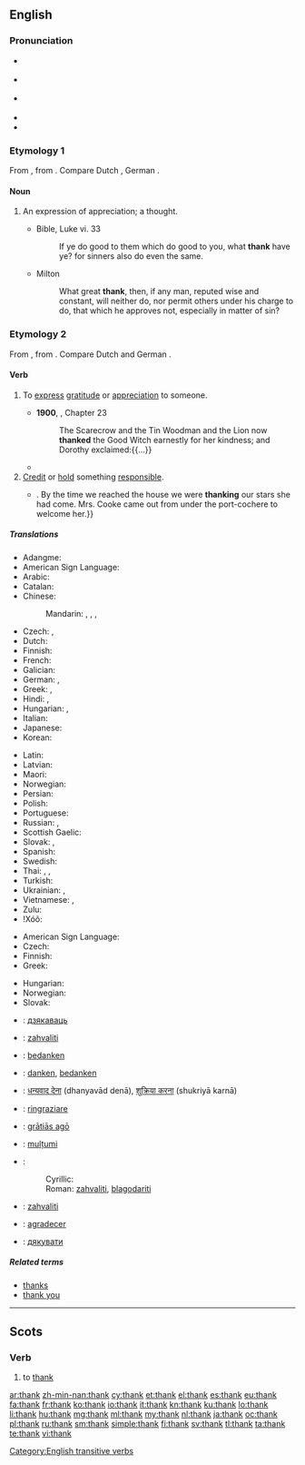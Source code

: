 {{also|thanks}}
==English==

===Pronunciation===
* {{enPR|thăngk}} {{IPA|/θæŋk/}}
* {{a|UK|US}} {{IPA|[θæŋk]}}
* {{a|æ-tensing|New York}} {{IPA|[θeɪŋk]}}
* {{audio|en-us-thank.ogg|Audio (US)|lang=en}}
* {{rhymes|æŋk}}

===Etymology 1===
From {{etyl|ang|en}} {{term|þanc|lang=ang}}, from {{etyl|gem-pro|en}} {{term/t|gem-pro|*þankaz}}. Compare Dutch {{term|dank|lang=nl}}, German {{term|Dank|lang=de}}.

====Noun====
{{en-noun}}

# {{context|obsolete|lang=en}} An expression of appreciation; a thought.
#* Bible, Luke vi. 33
#*: If ye do good to them which do good to you, what '''thank''' have ye? for sinners also do even the same.
#* Milton
#*: What great '''thank''', then, if any man, reputed wise and constant, will neither do, nor permit others under his charge to do, that which he approves not, especially in matter of sin?

===Etymology 2===
From {{etyl|ang|en}} {{term|þancian|lang=ang}}, from {{etyl|gem-pro|en}} {{term/t|gem-pro|*þankōną}}. Compare Dutch and German {{term|danken|lang=de}}.

====Verb====
{{en-verb}}

# To [[express]] [[gratitude]] or [[appreciation]] to someone.
#: {{usex|lang=en|She '''thanked''' him for the lift.}}
#* '''1900''', {{w|L. Frank Baum}}, ''{{w|The Wonderful Wizard of Oz}}'' Chapter 23
#*: The Scarecrow and the Tin Woodman and the Lion now '''thanked''' the Good Witch earnestly for her kindness; and Dorothy exclaimed:{{...}}
#* {{quote-book|year=1913|author={{w|Joseph C. Lincoln}}|chapter=4
|title=[http://openlibrary.org/works/OL5535161W Mr. Pratt's Patients]
|passage=I told him about everything I could think of; and what I couldn't think of he did. He asked about six questions during my yarn, but every question had a point to it. At the end he bowed and '''thanked''' me once more. As a thanker he was main-truck high; I never see anybody so polite.}}
# [[credit|Credit]] or [[hold]] something [[responsible]].
#: {{usex|lang=en|We can '''thank''' global warming for this weather.}}
#* {{quote-book|year=1898|author={{w|Winston Churchill (novelist)|Winston Churchill}}
|title={{w|The Celebrity}}|chapter=5
|passage=But Miss Thorn relieved the situation by laughing aloud,{{...}}. By the time we reached the house we were '''thanking''' our stars she had come. Mrs. Cooke came out from under the port-cochere to welcome her.}}

=====Translations=====
{{trans-top|express gratitude or appreciation to someone}}
* Adangme: {{t|ada|tsumi}}
* American Sign Language: {{t|ase|OpenB@Chin-PalmBack OpenB@FromChin-PalmUp}}
* Arabic: {{t|ar|شكر|tr=shákara}}
* Catalan: {{t+|ca|agrair}}
* Chinese:
*: Mandarin: {{t+|cmn|感謝|sc=Hani}}, {{t+|cmn|感谢|tr=gǎnxiè|sc=Hani}}, {{t|cmn|道謝|sc=Hani}}, {{t+|cmn|道谢|tr=dàoxiè|sc=Hani}}
* Czech: {{t|cs|děkovat}}, {{t|cs|poděkovat}}
* Dutch: {{t+|nl|danken}}
* Finnish: {{t+|fi|kiittää}}
* French: {{t+|fr|remercier}}
* Galician: {{t+|gl|agradecer}}
* German: {{t+|de|danken}}, {{t|de|sich bedanken}}
* Greek: {{t+|el|ευχαριστώ|tr=efcharistó}}, {{t+|el|ευγνωμονώ|tr=evgnomonó}}
* Hindi: {{t|hi|धन्यवाद देना|tr=dhanyavād denā}}, {{t|hi|शुक्रिया करना|tr=shukriyā karnā}}
* Hungarian: {{t+|hu|megköszön}}, {{t+|hu|köszön}}
* Italian: {{t+|it|ringraziare}}
* Japanese: {{t+|ja|感謝|alt=感謝する|tr=かんしゃする, kansha-suru}}
* Korean: {{t+|ko|감사하다|tr=gamsa-hada|sc=Hang}}
{{trans-mid}}
* Latin: {{t|la|gratias ago}}
* Latvian: {{t|lv|pateikties}}
* Maori: {{t|mi|whakawhetai}}
* Norwegian: {{t+|no|takke}}
* Persian: {{t+|fa|سپاسگزاری|tr=sepâsgozâri}}
* Polish: {{t+|pl|dziękować}}
* Portuguese: {{t+|pt|agradecer}}
* Russian: {{t+|ru|благодарить|impf|tr=blagodarít'}}, {{t+|ru|поблагодарить|pf|tr=poblagodarít'}}
* Scottish Gaelic: {{t|gd|thoir taing do}}
* Slovak: {{t|sk|ďakovať}}, {{t|sk|poďakovať}}
* Spanish: {{t+|es|agradecer}}
* Swedish: {{t+|sv|tacka}}
* Thai: {{t|th|ขอบคุณ|tr=kòp-kun}}, {{t|th|ขอบใจ|tr=kòp-jai}}, {{t|th|ขอบพระคุณ|tr=kòp-prá-kun}}
* Turkish: {{t+|tr|teşekkür etmek}}
* Ukrainian: {{t+|uk|дякувати|tr=djákuvaty}}, {{t|uk|подякувати|tr=podjákuvaty}}
* Vietnamese: {{t+|vi|cám ơn}}, {{t+|vi|biết ơn}}
* Zulu: {{t|zu|bonga|alt=-bonga}}
* ǃXóõ: {{t|nmn|da̰ã}}
{{trans-bottom}}

{{trans-top|credit or hold something responsible}}
* American Sign Language: {{t|ase|OpenB@Chin-PalmBack OpenB@FromChin-PalmUp}}
* Czech: {{t|cs|poděkovat}}
* Finnish: {{t+|fi|kiittää}}
* Greek: {{t+|el|ευχαριστώ|tr=efcharistó}}
{{trans-mid}}
* Hungarian: {{t+|hu|köszön}}
* Norwegian: {{t+|no|takke}}
* Slovak: {{t|sk|poďakovať}}
{{trans-bottom}}

{{checktrans-top|express gratitude}}
* {{ttbc|be}}: [[дзякаваць]]
* {{ttbc|sh}}: [[zahvaliti#Bosnian|zahvaliti]]
* {{ttbc|nl}}: [[bedanken]]
* {{ttbc|de}}: [[danken]], [[bedanken]]
* {{ttbc|hi}}: [[धन्यवाद देना]] (dhanyavād denā), [[शुक्रिया करना]] (shukriyā karnā)
* {{ttbc|it}}: [[ringraziare]]
* {{ttbc|la}}: [[gratias ago|grātiās agō]]
{{trans-mid}}
* {{ttbc|ro}}: [[mulțumi]]
* {{ttbc|sh}}:
*: Cyrillic: {{t|sh|захвалити|sc=Cyrl}}
*: Roman: [[zahvaliti#Serbo-Croatian|zahvaliti]], [[blagodariti]]
* {{ttbc|sl}}: [[zahvaliti]]
* {{ttbc|es}}: [[agradecer]]
* {{ttbc|uk}}: [[дякувати]]
{{trans-bottom}}

=====Related terms=====
* [[thanks]]
* [[thank you]]

[[Category:English transitive verbs]]

----

==Scots==

===Verb===
{{sco-verb|thanks|thankin|thankit|thankit}}

# to [[#English|thank]]

[[ar:thank]]
[[zh-min-nan:thank]]
[[cy:thank]]
[[et:thank]]
[[el:thank]]
[[es:thank]]
[[eu:thank]]
[[fa:thank]]
[[fr:thank]]
[[ko:thank]]
[[io:thank]]
[[it:thank]]
[[kn:thank]]
[[ku:thank]]
[[lo:thank]]
[[li:thank]]
[[hu:thank]]
[[mg:thank]]
[[ml:thank]]
[[my:thank]]
[[nl:thank]]
[[ja:thank]]
[[oc:thank]]
[[pl:thank]]
[[ru:thank]]
[[sm:thank]]
[[simple:thank]]
[[fi:thank]]
[[sv:thank]]
[[tl:thank]]
[[ta:thank]]
[[te:thank]]
[[vi:thank]]